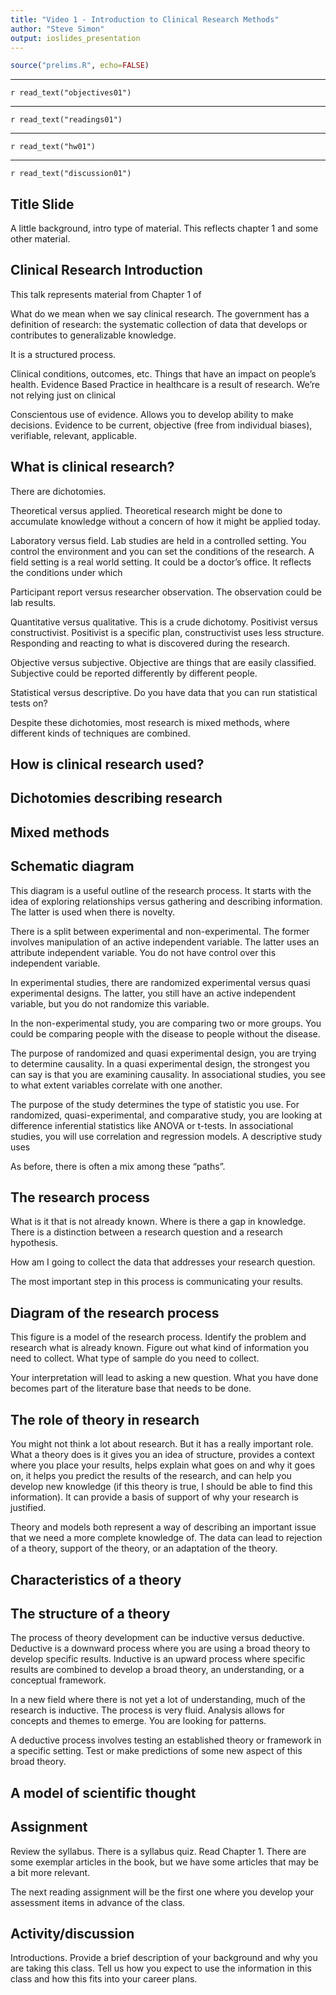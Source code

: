 ```yaml
---
title: "Video 1 - Introduction to Clinical Research Methods"
author: "Steve Simon"
output: ioslides_presentation
---
```


```r
source("prelims.R", echo=FALSE)
```

---

`r read_text("objectives01")`

---

`r read_text("readings01")`

---

`r read_text("hw01")`

---

`r read_text("discussion01")`

## Title Slide

A little background, intro type of material. This reflects chapter 1 and some other material.

## Clinical Research Introduction

This talk represents material from Chapter 1 of 

What do we mean when we say clinical research. The government has a definition of research: the systematic collection of data that develops or contributes to generalizable knowledge.

It is a structured process.

Clinical conditions, outcomes, etc. Things that have an impact on people's health. Evidence Based Practice in healthcare is a result of research. We're not relying just on clinical 

Conscientous use of evidence. Allows you to develop ability to make decisions. Evidence to be current, objective (free from individual biases), verifiable, relevant, applicable.



## What is clinical research?

There are dichotomies.

Theoretical versus applied. Theoretical research might be done to accumulate knowledge without a concern of how it might be applied today.

Laboratory versus field. Lab studies are held in a controlled setting. You control the environment and you can set the conditions of the research. A field setting is a real world setting. It could be a doctor's office. It reflects the conditions under which

Participant report versus researcher observation. The observation could be lab results.

Quantitative versus qualitative. This is a crude dichotomy. Positivist versus constructivist. Positivist is a specific plan, constructivist uses less structure. Responding and reacting to what is discovered during the research.

Objective versus subjective. Objective are things that are easily classified. Subjective could be reported differently by different people.

Statistical versus descriptive. Do you have data that you can run statistical tests on?

Despite these dichotomies, most research is mixed methods, where different kinds of techniques are combined.

## How is clinical research used?


## Dichotomies describing research

## Mixed methods

## Schematic diagram

This diagram is a useful outline of the research process. It starts with the idea of exploring relationships versus gathering and describing information. The latter is used when there is novelty.

There is a split between experimental and non-experimental. The former involves manipulation of an active independent variable. The latter uses an attribute independent variable. You do not have control over this independent variable.

In experimental studies, there are randomized experimental versus quasi experimental designs. The latter, you still have an active independent variable, but you do not randomize this variable.

In the non-experimental study, you are comparing two or more groups. You could be comparing people with the disease to people without the disease.

The purpose of randomized and quasi experimental design, you are trying to determine causality. In a quasi experimental design, the strongest you can say is that you are examining causality. In associational studies, you see to what extent variables correlate with one another.

The purpose of the study determines the type of statistic you use. For randomized, quasi-experimental, and comparative study, you are looking at difference inferential statistics like ANOVA or t-tests. In associational studies, you will use correlation and regression models. A descriptive study uses 

As before, there is often a mix among these "paths".


## The research process

What is it that is not already known. Where is there a gap in knowledge. There is a distinction between a research question and a research hypothesis.

How am I going to collect the data that addresses your research question.

The most important step in this process is communicating your results.

## Diagram of the research process

This figure is a model of the research process. Identify the problem and research what is already known. Figure out what kind of information you need to collect. What type of sample do you need to collect.

Your interpretation will lead to asking a new question. What you have done becomes part of the literature base that needs to be done.

## The role of theory in research

You might not think a lot about research. But it has a really important role. What a theory does is it gives you an idea of structure, provides a context where you place your results, helps explain what goes on and why it goes on, it helps you predict the results of the research, and can help you develop new knowledge (if this theory is true, I should be able to find this information). It can provide a basis of support of why your research is justified.

Theory and models both represent a way of describing an important issue that we need a more complete knowledge of. The data can lead to rejection of a theory, support of the theory, or an adaptation of the theory.

## Characteristics of a theory

## The structure of a theory

The process of theory development can be inductive versus deductive. Deductive is a downward process where you are using a broad theory to develop specific results. Inductive is an upward process where specific results are combined to develop a broad theory, an understanding, or a conceptual framework.

In a new field where there is not yet a lot of understanding, much of the research is inductive. The process is very fluid. Analysis allows for concepts and themes to emerge. You are looking for patterns.

A deductive process involves testing an established theory or framework in a specific setting. Test or make predictions of some new aspect of this broad theory.

## A model of scientific thought

## Assignment

Review the syllabus. There is a syllabus quiz. Read Chapter 1. There are some exemplar articles in the book, but we have some articles that may be a bit more relevant.

The next reading assignment will be the first one where you develop your assessment items in advance of the class.

## Activity/discussion

Introductions. Provide a brief description of your background and why you are taking this class. Tell us how you expect to use the information in this class and how this fits into your career plans.

